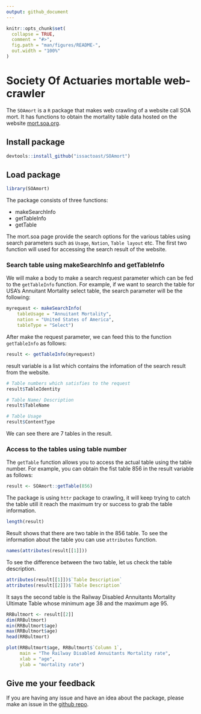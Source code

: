 ```yaml
---
output: github_document
---
```


<!-- README.md is generated from README.Rmd. Please edit that file -->

```r
knitr::opts_chunk$set(
  collapse = TRUE,
  comment = "#>",
  fig.path = "man/figures/README-",
  out.width = "100%"
)
```

# Society Of Actuaries mortable web-crawler

<!-- badges: start -->
<!-- badges: end -->

The `SOAmort` is a `R` package that makes web crawling of a website call SOA mort. It has functions to obtain the mortality table data hosted on the website [mort.soa.org](https://mort.soa.org/).

## Install package

```r
devtools::install_github("issactoast/SOAmort")
```

## Load package

```r
library(SOAmort)
```

The package consists of three functions:

- makeSearchInfo
- getTableInfo
- getTable

The mort.soa page provide the search options for the various tables using search parameters such as `Usage`, `Nation`, `Table layout` etc. The first two function will used for accessing the search result of the website.

### Search table using makeSearchInfo and getTableInfo

We will make a body to make a search request parameter which can be fed to the `getTableInfo` function. For example, if we want to search the table for USA's Annuitant Mortality select table, the search parameter will be the following: 

```r
myrequest <- makeSearchInfo(
    tableUsage = "Annuitant Mortality",
    nation = "United States of America",
    tableType = "Select")
```

After make the request parameter, we can feed this to the function `getTableInfo` as follows:

```r
result <- getTableInfo(myrequest)
```

result variable is a list which contains the infomation of the search result from the website.

```r
# Table numbers which satisfies to the request
result$TableIdentity

# Table Name/ Description
result$TableName

# Table Usage
result$ContentType
```

We can see there are 7 tables in the result.

### Access to the tables using table number

The `getTable` function allows you to access the actual table using the table number. For example, you can obtain the fist table 856 in the result variable as follows: 

```r
result <- SOAmort::getTable(856)
```

The package is using `httr` package to crawling, it will keep trying to catch the table utill it reach the maximum try or success to grab the table information.

```r
length(result)
```

Result shows that there are two table in the 856 table. To see the information about the table you can use `attributes` function.

```r
names(attributes(result[[1]]))
```

To see the difference between the two table, let us check the table description.

```r
attributes(result[[1]])$`Table Description`
attributes(result[[2]])$`Table Description`
```

It says the second table is the Railway Disabled Annuitants Mortality Ultimate Table whose minimum age 38 and the maximum age 95.

```r
RRBultmort <- result[[2]]
dim(RRBultmort)
min(RRBultmort$age)
max(RRBultmort$age)
head(RRBultmort)
```

```r
plot(RRBultmort$age, RRBultmort$`Column 1`,
     main = "The Railway Disabled Annuitants Mortality rate",
     xlab = "age",
     ylab = "mortality rate")
```

## Give me your feedback 

If you are having any issue and have an idea about the package, please make an issue in the [github repo](https://github.com/issactoast/SOAmort/issues).
